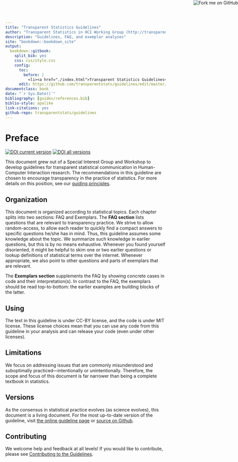 ```yaml
---
title: "Transparent Statistics Guidelines"
author: "Transparent Statistics in HCI Working Group (http://transparentstatistics.org/)"
description: "Guidelines, FAQ, and exemplar analyses"
site: "bookdown::bookdown_site"
output:
  bookdown::gitbook:
    split_bib: yes
    css: css/style.css
    config:
      toc:
        before: |
          <li><a href="./index.html">Transparent Statistics Guidelines</a></li>
      edit: https://github.com/transparentstats/guidelines/edit/master/%s
documentclass: book
date: "`r Sys.Date()`"
bibliography: [guides/references.bib]
biblio-style: apalike
link-citations: yes
github-repo: transparentstats/guidelines
---
```



# Preface {-}

<a href="https://github.com/transparentstats/guidelines"><img style="position: absolute; top: 0; right: 0; border: 0;" src="https://s3.amazonaws.com/github/ribbons/forkme_right_green_007200.png" alt="Fork me on GitHub"></a>

[![DOI current version](https://img.shields.io/badge/DOI%20current%20version-10.5281%2Fzenodo.1228032-green.svg)](https://doi.org/10.5281/zenodo.1228032) [![DOI all versions](https://img.shields.io/badge/DOI%20all%20versions-10.5281%2Fzenodo.1186169-blue.svg)](https://doi.org/10.5281/zenodo.1186169)  

This document grew out of a Special Interest Group and Workshop to develop guidelines for transparent statistical communication in Human-Computer Interaction research. 
The recommendations in this guideline are chosen to encourage transparency in the practice of statistics.
For more details on this position, see our [guiding principles](#principles).

## Organization {-}
This document is organized according to statistical topics. 
Each chapter splits into two sections: FAQ and Exemplars.
The __FAQ section__ lists questions that are relevant to transparency practice.
We strive to allow random-access, to allow each reader to quickly find a compact answers to specific questions he/she has in mind.
Thus, this guideline assumes some knowledge about the topic.
We summarize such knowledge in earlier questions, but this is by no means exhaustive.
Whenever you found yourself disoriented, it might be helpful to skim one or two earlier questions or lookup definitions of statistical terms over the internet.
Whenever appropriate, we also point to other questions and parts of exemplars that are relevant.

The __Exemplars section__ supplements the FAQ by showing concrete cases in code and their interpretation(s).
In contrast to the FAQ, the exemplars should be read top-to-bottom: the earlier examples are building blocks of the latter.


## Using {-}

The text in this guideline is under CC-BY license, and the code is under MIT license.
These license choices mean that you can use any code from this guideline in your analysis and can release your code (even under other licenses).

## Limitations {-}

We focus on addressing issues that are commonly misunderstood and suboptimally practiced—intentionally or unintentionally.
Therefore, the scope and focus of this document is far narrower than being a complete textbook in statistics.


## Versions {-}

As the consensus in statistical practice evolves (as science evolves), this document is a living document.
For the most up-to-date version of the guideline, visit [the online guideline page](https://transparentstats.github.io/guidelines/) or [source on Github](https://github.com/transparentstats/guidelines).


## Contributing {-}

We welcome help and feedback at all levels! If you would like to contribute, please see
[Contributing to the Guidelines](https://github.com/transparentstats/guidelines/wiki/Contributing-to-the-Guidelines).
